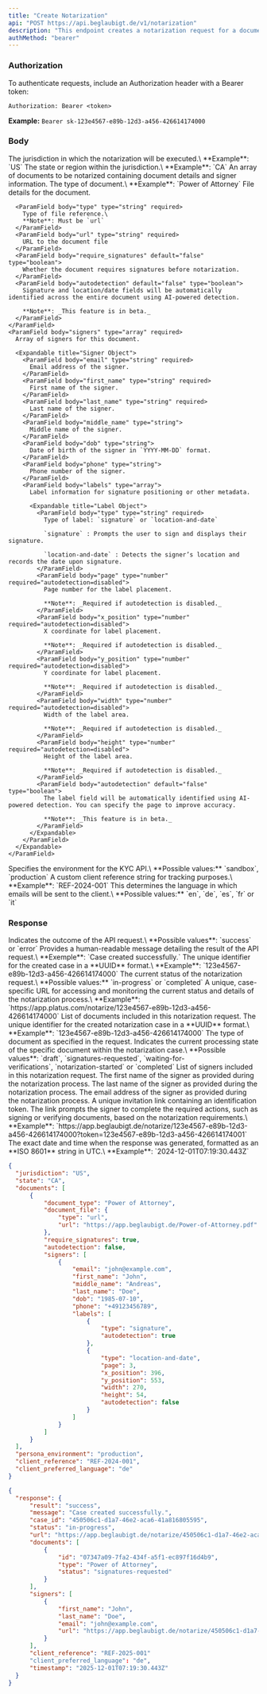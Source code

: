 ```yaml
---
title: "Create Notarization"
api: "POST https://api.beglaubigt.de/v1/notarization"
description: "This endpoint creates a notarization request for a document"
authMethod: "bearer"
---
```


### Authorization

To authenticate requests, include an Authorization header with a Bearer token:

`Authorization: Bearer <token>`

**Example:** `Bearer sk-123e4567-e89b-12d3-a456-426614174000`

### Body

<ParamField body="jurisdiction" type="string" required>
  The jurisdiction in which the notarization will be executed.\
  **Example**: `US`
</ParamField>

<ParamField body="state" type="string">
  The state or region within the jurisdiction.\
  **Example**: `CA`
</ParamField>

<ParamField body="documents" type="array" required>
  An array of documents to be notarized containing document details and signer information.

  <Expandable title="Document Object">
    <ParamField body="document_type" type="string">
      The type of document.\
      **Example**: `Power of Attorney`
    </ParamField>
    <ParamField body="document_file" type="object" required>
      File details for the document.

      <ParamField body="type" type="string" required>
        Type of file reference.\
        **Note**: Must be `url`
      </ParamField>
      <ParamField body="url" type="string" required>
        URL to the document file
      </ParamField>
      <ParamField body="require_signatures" default="false" type="boolean">
        Whether the document requires signatures before notarization.
      </ParamField>
      <ParamField body="autodetection" default="false" type="boolean">
        Signature and location/date fields will be automatically identified across the entire document using AI-powered detection.

        **Note**: _This feature is in beta._
      </ParamField>
    </ParamField>
    <ParamField body="signers" type="array" required>
      Array of signers for this document.

      <Expandable title="Signer Object">
        <ParamField body="email" type="string" required>
          Email address of the signer.
        </ParamField>
        <ParamField body="first_name" type="string" required>
          First name of the signer.
        </ParamField>
        <ParamField body="last_name" type="string" required>
          Last name of the signer.
        </ParamField>
        <ParamField body="middle_name" type="string">
          Middle name of the signer.
        </ParamField>
        <ParamField body="dob" type="string">
          Date of birth of the signer in `YYYY-MM-DD` format.
        </ParamField>
        <ParamField body="phone" type="string">
          Phone number of the signer.
        </ParamField>
        <ParamField body="labels" type="array">
          Label information for signature positioning or other metadata.

          <Expandable title="Label Object">
            <ParamField body="type" type="string" required>
              Type of label: `signature` or `location-and-date`

              `signature` : Prompts the user to sign and displays their signature.

              `location-and-date` : Detects the signer’s location and records the date upon signature.
            </ParamField>
            <ParamField body="page" type="number" required="autodetection=disabled">
              Page number for the label placement.

              **Note**: _Required if autodetection is disabled._
            </ParamField>
            <ParamField body="x_position" type="number" required="autodetection=disabled">
              X coordinate for label placement.

              **Note**: _Required if autodetection is disabled._
            </ParamField>
            <ParamField body="y_position" type="number" required="autodetection=disabled">
              Y coordinate for label placement.

              **Note**: _Required if autodetection is disabled._
            </ParamField>
            <ParamField body="width" type="number" required="autodetection=disabled">
              Width of the label area.

              **Note**: _Required if autodetection is disabled._
            </ParamField>
            <ParamField body="height" type="number" required="autodetection=disabled">
              Height of the label area.

              **Note**: _Required if autodetection is disabled._
            </ParamField>
            <ParamField body="autodetection" default="false" type="boolean">
              The label field will be automatically identified using AI-powered detection. You can specify the page to improve accuracy.

              **Note**: _This feature is in beta._
            </ParamField>
          </Expandable>
        </ParamField>
      </Expandable>
    </ParamField>
  </Expandable>
</ParamField>

<ParamField body="kyc_environment" default="production" type="string">
  Specifies the environment for the KYC API.\
  **Possible values:** `sandbox`, `production`
</ParamField>

<ParamField body="client_reference" type="string">
  A custom client reference string for tracking purposes.\
  **Example**: `REF-2024-001`
</ParamField>

<ParamField body="client_preferred_language" default="en" type="string">
  This determines the language in which emails will be sent to the client.\
  **Possible values:** `en`, `de`, `es`, `fr` or `it`
</ParamField>

### Response

<ResponseField name="result" type="string">
  Indicates the outcome of the API request.\
  **Possible values**: `success` or `error`
</ResponseField>

<ResponseField name="message" type="string">
  Provides a human-readable message detailing the result of the API request.\
  **Exemple**: `Case created successfully.`
</ResponseField>

<ResponseField name="case_id" type="string">
  The unique identifier for the created case in a **UUID** format.\
  **Example**: `123e4567-e89b-12d3-a456-426614174000`
</ResponseField>

<ResponseField name="status" type="string">
  The current status of the notarization request.\
  **Possible values:** `in-progress` or `completed`
</ResponseField>

<ResponseField name="url" type="string">
  A unique, case-specific URL for accessing and monitoring the current status and details of the notarization process.\
  **Example**: `https://app.platus.com/notarize/123e4567-e89b-12d3-a456-426614174000`
</ResponseField>

<ResponseField name="documents" type="array">
  List of documents included in this notarization request.

  <Expandable title="Documents Response Object">
    <ResponseField name="id" type="string">
      The unique identifier for the created notarization case in a **UUID** format.\
      **Example**: `123e4567-e89b-12d3-a456-426614174000`
    </ResponseField>
    <ResponseField name="type" type="string">
      The type of document as specified in the request.
    </ResponseField>
    <ResponseField name="status" type="string">
      Indicates the current processing state of the specific document within the notarization case.\
      **Possible values**: `draft`, `signatures-requested`, `waiting-for-verifications`, `notarization-started` or `completed`
    </ResponseField>
  </Expandable>
</ResponseField>

<ResponseField name="signers" type="array">
  List of signers included in this notarization request.

  <Expandable title="Signers Response Object">
    <ResponseField name="first_name" type="string">
      The first name of the signer as provided during the notarization process.
    </ResponseField>
    <ResponseField name="last_name" type="string">
      The last name of the signer as provided during the notarization process.
    </ResponseField>
    <ResponseField name="email" type="string">
      The email address of the signer as provided during the notarization process.
    </ResponseField>
    <ResponseField name="url" type="string">
      A unique invitation link containing an identification token. The link prompts the signer to complete the required actions, such as signing or verifying documents, based on the notarization requirements.\
      **Example**: `https://app.beglaubigt.de/notarize/123e4567-e89b-12d3-a456-426614174000?token=123e4567-e89b-12d3-a456-426614174001`
    </ResponseField>
  </Expandable>
</ResponseField>

<ResponseField name="timestamp" type="string">
  The exact date and time when the response was generated, formatted as an **ISO 8601** string in UTC.\
  **Example**: `2024-12-01T07:19:30.443Z`
</ResponseField>

<RequestExample>

```json
{
  "jurisdiction": "US",
  "state": "CA",
  "documents": [
      {
          "document_type": "Power of Attorney",
          "document_file": {
              "type": "url",
              "url": "https://app.beglaubigt.de/Power-of-Attorney.pdf"
          },
          "require_signatures": true,
          "autodetection": false,
          "signers": [
              {
                  "email": "john@example.com",
                  "first_name": "John",
                  "middle_name": "Andreas",
                  "last_name": "Doe",
                  "dob": "1985-07-10",
                  "phone": "+49123456789",
                  "labels": [
                      {
                          "type": "signature",
                          "autodetection": true
                      },
                      {
                          "type": "location-and-date",
                          "page": 3,
                          "x_position": 396,
                          "y_position": 553,
                          "width": 270,
                          "height": 54,
                          "autodetection": false
                      }
                  ]
              }
          ]
      }
  ],
  "persona_environment": "production",
  "client_reference": "REF-2024-001",
  "client_preferred_language": "de"
}
```

</RequestExample>

<ResponseExample>

```json
{
  "response": {
      "result": "success",
      "message": "Case created successfully.",
      "case_id": "450506c1-d1a7-46e2-aca6-41a816805595",
      "status": "in-progress",
      "url": "https://app.beglaubigt.de/notarize/450506c1-d1a7-46e2-aca6-41a816805595",
      "documents": [
          {
              "id": "07347a09-7fa2-434f-a5f1-ec897f16d4b9",
              "type": "Power of Attorney",
              "status": "signatures-requested"
          }
      ],
      "signers": [
          {
              "first_name": "John",
              "last_name": "Doe",
              "email": "john@example.com",
              "url": "https://app.beglaubigt.de/notarize/450506c1-d1a7-46e2-aca6-41a816805595?token=8963cd77-b5f9-4280-986d-6137e9fea106"
          }
      ],
      "client_reference": "REF-2025-001"
      "client_preferred_language": "de",
      "timestamp": "2025-12-01T07:19:30.443Z"
  }
}
```

</ResponseExample>